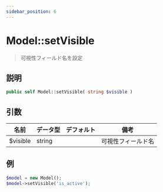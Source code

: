 ```yaml
---
sidebar_position: 6
---
```


# Model::setVisible

> 可視性フィールド名を設定

## 説明

```php
public self Model::setVisible( string $visible )
```

## 引数

| 名前     | データ型 | デフォルト | 備考               |
| -------- | -------- | ---------- | ------------------ |
| $visible | string   |            | 可視性フィールド名 |

## 例

```php title="Controller"
$model = new Model();
$model->setVisible('is_active');
```
